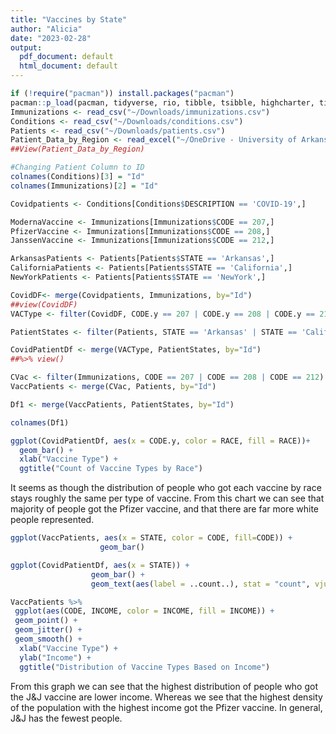 ```yaml
---
title: "Vaccines by State"
author: "Alicia"
date: "2023-02-28"
output:
  pdf_document: default
  html_document: default
---
```

```r
if (!require("pacman")) install.packages("pacman")
pacman::p_load(pacman, tidyverse, rio, tibble, tsibble, highcharter, tidyr, lubridate, ggplot2, readr, readxl, plotly)
Immunizations <- read_csv("~/Downloads/immunizations.csv")
Conditions <- read_csv("~/Downloads/conditions.csv")
Patients <- read_csv("~/Downloads/patients.csv")
Patient_Data_by_Region <- read_excel("~/OneDrive - University of Arkansas/Patient Data by Region.xlsx")
##View(Patient_Data_by_Region)
```

```r
#Changing Patient Column to ID
colnames(Conditions)[3] = "Id"
colnames(Immunizations)[2] = "Id"

Covidpatients <- Conditions[Conditions$DESCRIPTION == 'COVID-19',]

ModernaVaccine <- Immunizations[Immunizations$CODE == 207,]
PfizerVaccine <- Immunizations[Immunizations$CODE == 208,]
JanssenVaccine <- Immunizations[Immunizations$CODE == 212,]

ArkansasPatients <- Patients[Patients$STATE == 'Arkansas',]
CaliforniaPatients <- Patients[Patients$STATE == 'California',]
NewYorkPatients <- Patients[Patients$STATE == 'NewYork',]
```



```r
CovidDF<- merge(Covidpatients, Immunizations, by="Id")
##view(CovidDF)
VACType <- filter(CovidDF, CODE.y == 207 | CODE.y == 208 | CODE.y == 212) 

PatientStates <- filter(Patients, STATE == 'Arkansas' | STATE == 'California' | STATE == 'New York') 

CovidPatientDf <- merge(VACType, PatientStates, by="Id") 
##%>% view()
```

```r
CVac <- filter(Immunizations, CODE == 207 | CODE == 208 | CODE == 212) 
VaccPatients <- merge(CVac, Patients, by="Id") 
```


```r
Df1 <- merge(VaccPatients, PatientStates, by="Id")
```

```r
colnames(Df1)
```

```r
ggplot(CovidPatientDf, aes(x = CODE.y, color = RACE, fill = RACE))+ 
  geom_bar() +
  xlab("Vaccine Type") +
  ggtitle("Count of Vaccine Types by Race")
```
It seems as though the distribution of people who got each vaccine by race stays roughly the same per type of vaccine. From this chart we can see that majority of people got the Pfizer vaccine, and that there are far more white people represented. 

```r
ggplot(VaccPatients, aes(x = STATE, color = CODE, fill=CODE)) + 
                    geom_bar() 
```

```r
ggplot(CovidPatientDf, aes(x = STATE)) + 
                  geom_bar() + 
                  geom_text(aes(label = ..count..), stat = "count", vjust = 1.5, colour = "white")
```

```r
VaccPatients %>%
 ggplot(aes(CODE, INCOME, color = INCOME, fill = INCOME)) +
 geom_point() +
 geom_jitter() +
 geom_smooth() +
  xlab("Vaccine Type") +
  ylab("Income") +
  ggtitle("Distribution of Vaccine Types Based on Income")
```
From this graph we can see that the highest distribution of people who got the J&J vaccine are lower income. Whereas we see that the highest density of the population with the highest income got the Pfizer vaccine. In general, J&J has the fewest people.



